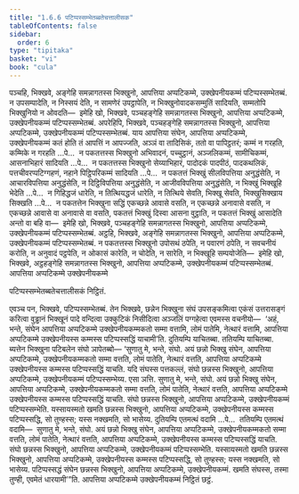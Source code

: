 ```yaml
---
title: "1.6.6 पटिप्पस्सम्भेतब्बतेचत्तालीसक"
tableOfContents: false
sidebar:
  order: 6
type: "tipitaka"
basket: "vi"
book: "cula"
---
```



<DynamicBreadcrumb />

<Division number="63" book="cula">

<Paragraph number="287" book="cula">
पञ्चहि, भिक्खवे, अङ्गेहि समन्नागतस्स भिक्खुनो, आपत्तिया अप्पटिकम्मे, उक्खेपनीयकम्मं पटिप्पस्सम्भेतब्बं. न उपसम्पादेति, न निस्सयं देति, न सामणेरं उपट्ठापेति, न भिक्खुनोवादकसम्मुतिं सादियति, सम्मतोपि भिक्खुनियो न ओवदति—  इमेहि खो, भिक्खवे, पञ्चहङ्गेहि समन्नागतस्स भिक्खुनो, आपत्तिया अप्पटिकम्मे, उक्खेपनीयकम्मं पटिप्पस्सम्भेतब्बं.
</Paragraph>

<Paragraph number="288" book="cula">
अपरेहिपि, भिक्खवे, पञ्चहङ्गेहि समन्नागतस्स भिक्खुनो, आपत्तिया अप्पटिकम्मे, उक्खेपनीयकम्मं पटिप्पस्सम्भेतब्बं. याय आपत्तिया संघेन, आपत्तिया अप्पटिकम्मे, उक्खेपनीयकम्मं कतं होति तं आपत्तिं न आपज्जति, अञ्ञं वा तादिसिकं, ततो वा पापिट्ठतरं; कम्मं न गरहति, कम्मिके न गरहति …पे…  न पकतत्तस्स भिक्खुनो अभिवादनं, पच्चुट्ठानं, अञ्जलिकम्मं, सामीचिकम्मं, आसनाभिहारं सादियति …पे…  न पकतत्तस्स भिक्खुनो सेय्याभिहारं, पादोदकं पादपीठं, पादकथलिकं, पत्तचीवरप्पटिग्गहणं, नहाने पिट्ठिपरिकम्मं सादियति …पे…  न पकतत्तं भिक्खुं सीलविपत्तिया अनुद्धंसेति, न आचारविपत्तिया अनुद्धंसेति, न दिट्ठिविपत्तिया अनुद्धंसेति, न आजीवविपत्तिया अनुद्धंसेति, न भिक्खुं भिक्खूहि भेदेति …पे…  न गिहिद्धजं धारेति, न तित्थियद्धजं धारेति, न तित्थिये सेवति, भिक्खू सेवति, भिक्खुसिक्खाय सिक्खति …पे…  न पकतत्तेन भिक्खुना सद्धिं एकच्छन्ने आवासे वसति, न एकच्छन्ने अनावासे वसति, न एकच्छन्ने आवासे वा अनावासे वा वसति, पकतत्तं भिक्खुं दिस्वा आसना वुट्ठाति, न पकतत्तं भिक्खुं आसादेति अन्तो वा बहि वा—  इमेहि खो, भिक्खवे, पञ्चहङ्गेहि समन्नागतस्स भिक्खुनो, आपत्तिया अप्पटिकम्मे, उक्खेपनीयकम्मं पटिप्पस्सम्भेतब्बं.
</Paragraph>

<Paragraph number="289" book="cula">
अट्ठहि, भिक्खवे, अङ्गेहि समन्नागतस्स भिक्खुनो, आपत्तिया अप्पटिकम्मे, उक्खेपनीयकम्मं पटिप्पस्सम्भेतब्बं. न पकतत्तस्स भिक्खुनो उपोसथं ठपेति, न पवारणं ठपेति, न सवचनीयं करोति, न अनुवादं पट्ठपेति, न ओकासं कारेति, न चोदेति, न सारेति, न भिक्खूहि सम्पयोजेति—  इमेहि खो, भिक्खवे, अट्ठहङ्गेहि समन्नागतस्स भिक्खुनो, आपत्तिया अप्पटिकम्मे, उक्खेपनीयकम्मं पटिप्पस्सम्भेतब्बं.

</Paragraph>
</Division>

<Paragraph number="290" type="center" book="cula">
आपत्तिया अप्पटिकम्मे उक्खेपनीयकम्मे

  
पटिप्पस्सम्भेतब्बतेचत्तालीसकं निट्ठितं.


</Paragraph>

<Division number="64" book="cula">

<Paragraph number="291" book="cula">
एवञ्च पन, भिक्खवे, पटिप्पस्सम्भेतब्बं. तेन भिक्खवे, छन्नेन भिक्खुना संघं उपसङ्कमित्वा एकंसं उत्तरासङ्गं करित्वा वुड्ढानं भिक्खूनं पादे वन्दित्वा उक्कुटिकं निसीदित्वा अञ्जलिं पग्गहेत्वा एवमस्स वचनीयो—  ‘अहं, भन्ते, संघेन आपत्तिया अप्पटिकम्मे उक्खेपनीयकम्मकतो सम्मा वत्तामि, लोमं पातेमि, नेत्थारं वत्तामि, आपत्तिया अप्पटिकम्मे उक्खेपनीयस्स कम्मस्स पटिप्पस्सद्धिं याचामी’ति. दुतियम्पि याचितब्बा. ततियम्पि याचितब्बा. ब्यत्तेन भिक्खुना पटिबलेन संघो ञापेतब्बो—
</Paragraph>

<Paragraph number="292" book="cula">
‘सुणातु मे, भन्ते, संघो. अयं छन्नो भिक्खु संघेन, आपत्तिया अप्पटिकम्मे, उक्खेपनीयकम्मकतो सम्मा वत्तति, लोमं पातेति, नेत्थारं वत्तति, आपत्तिया अप्पटिकम्मे उक्खेपनीयस्स कम्मस्स पटिप्पस्सद्धिं याचति. यदि संघस्स पत्तकल्लं, संघो छन्नस्स भिक्खुनो, आपत्तिया अप्पटिकम्मे, उक्खेपनीयकम्मं पटिप्पस्सम्भेय्य. एसा ञत्ति.
</Paragraph>

<Paragraph number="293" book="cula">
सुणातु मे, भन्ते, संघो. अयं छन्नो भिक्खु संघेन, आपत्तिया अप्पटिकम्मे, उक्खेपनीयकम्मकतो सम्मा वत्तति, लोमं पातेति, नेत्थारं वत्तति, आपत्तिया अप्पटिकम्मे उक्खेपनीयस्स कम्मस्स पटिप्पस्सद्धिं याचति. संघो छन्नस्स भिक्खुनो, आपत्तिया अप्पटिकम्मे, उक्खेपनीयकम्मं पटिप्पस्सम्भेति. यस्सायस्मतो खमति छन्नस्स भिक्खुनो, आपत्तिया अप्पटिकम्मे, उक्खेपनीयस्स कम्मस्स पटिप्पस्सद्धि, सो तुण्हस्स; यस्स नक्खमति, सो भासेय्य.
</Paragraph>

<Paragraph number="294" book="cula">
दुतियम्पि एतमत्थं वदामि …पे…  ततियम्पि एतमत्थं वदामि—  सुणातु मे, भन्ते, संघो. अयं छन्नो भिक्खु संघेन, आपत्तिया अप्पटिकम्मे, उक्खेपनीयकम्मकतो सम्मा वत्तति, लोमं पातेति, नेत्थारं वत्तति, आपत्तिया अप्पटिकम्मे, उक्खेपनीयस्स कम्मस्स पटिप्पस्सद्धिं याचति. संघो छन्नस्स भिक्खुनो, आपत्तिया अप्पटिकम्मे, उक्खेपनीयकम्मं पटिप्पस्सम्भेति. यस्सायस्मतो खमति छन्नस्स भिक्खुनो, आपत्तिया अप्पटिकम्मे, उक्खेपनीयस्स कम्मस्स पटिप्पस्सद्धि, सो तुण्हस्स; यस्स नक्खमति, सो भासेय्य.
</Paragraph>

<Paragraph number="295" book="cula">
पटिप्पस्सद्धं संघेन छन्नस्स भिक्खुनो, आपत्तिया अप्पटिकम्मे, उक्खेपनीयकम्मं. खमति संघस्स, तस्मा तुण्ही, एवमेतं धारयामी’”ति.

</Paragraph>
</Division>

<Paragraph number="296" type="center" book="cula">
आपत्तिया अप्पटिकम्मे उक्खेपनीयकम्मं निट्ठितं छट्ठं.
</Paragraph>